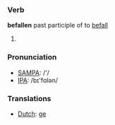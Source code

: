 === Verb ===

'''befallen''' past participle of to [[befall]]

# [[]] 

=== Pronunciation ===
*[[w:SAMPA|SAMPA]]: /'/
*[[w:IPA|IPA]]: /bɪ'fɑlən/

=== Translations ===
*[[Dutch]]: [[ge]]